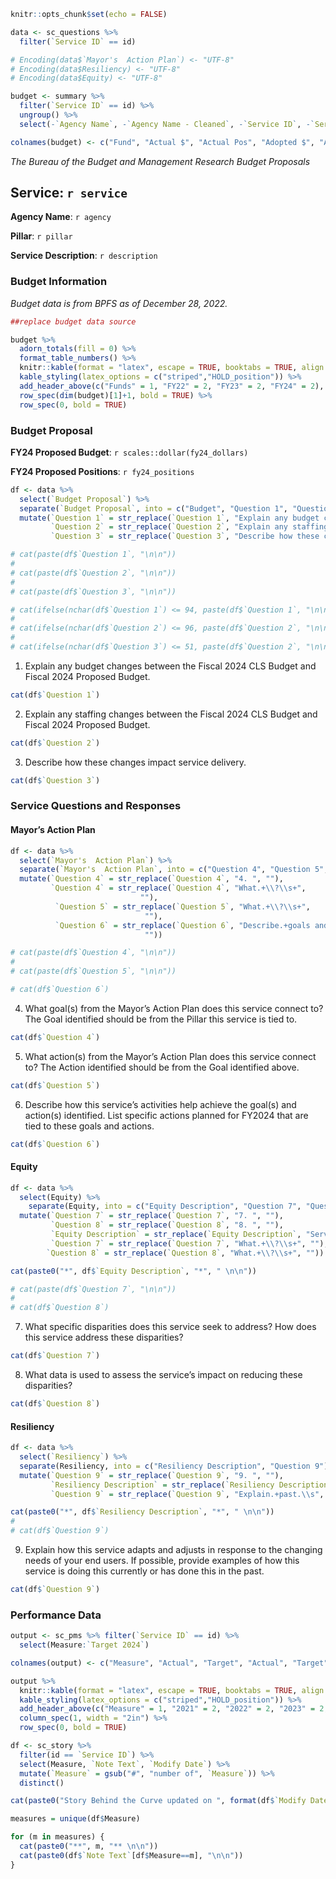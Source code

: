 ```r
knitr::opts_chunk$set(echo = FALSE)

data <- sc_questions %>%
  filter(`Service ID` == id)

# Encoding(data$`Mayor's  Action Plan`) <- "UTF-8"
# Encoding(data$Resiliency) <- "UTF-8"
# Encoding(data$Equity) <- "UTF-8"

budget <- summary %>%
  filter(`Service ID` == id) %>%
  ungroup() %>%
  select(-`Agency Name`, -`Agency Name - Cleaned`, -`Service ID`, -`Service Name`, -`FY24 Dollars - PROP`, -`FY24 Positions - PROP`)

colnames(budget) <- c("Fund", "Actual $", "Actual Pos", "Adopted $", "Adopted Pos", "CLS $", "CLS Pos")

```
*The Bureau of the Budget and Management Research Budget Proposals*

## Service: `r service`

**Agency Name**: `r agency`

**Pillar**: `r pillar`

**Service Description**: `r description`

### Budget Information

*Budget data is from BPFS as of December 28, 2022.*

```r
##replace budget data source

budget %>% 
  adorn_totals(fill = 0) %>%
  format_table_numbers() %>%
  knitr::kable(format = "latex", escape = TRUE, booktabs = TRUE, align = c("l", rep("r", 6))) %>%
  kable_styling(latex_options = c("striped","HOLD_position")) %>%
  add_header_above(c("Funds" = 1, "FY22" = 2, "FY23" = 2, "FY24" = 2), bold = TRUE) %>%
  row_spec(dim(budget)[1]+1, bold = TRUE) %>%
  row_spec(0, bold = TRUE)

```

### Budget Proposal

**FY24 Proposed Budget**: `r scales::dollar(fy24_dollars)`

**FY24 Proposed Positions**: `r fy24_positions `


```r

df <- data %>%
  select(`Budget Proposal`) %>%
  separate(`Budget Proposal`, into = c("Budget", "Question 1", "Question 2", "Question 3"), sep = "\\s+[1-3].\\s") %>%
  mutate(`Question 1` = str_replace(`Question 1`, "Explain any budget changes between the Fiscal 2024 CLS Budget and Fiscal 2024 Proposed Budget.",""),
         `Question 2` = str_replace(`Question 2`, "Explain any staffing changes between the Fiscal 2024 CLS Budget and Fiscal 2024 Proposed Budget.",""),
         `Question 3` = str_replace(`Question 3`, "Describe how these changes impact service delivery.",""))

# cat(paste(df$`Question 1`, "\n\n"))
# 
# cat(paste(df$`Question 2`, "\n\n"))
# 
# cat(paste(df$`Question 3`, "\n\n"))

# cat(ifelse(nchar(df$`Question 1`) <= 94, paste(df$`Question 1`, "\n\n", "No answer provided", "\n\n"), paste(df$`Question 1`, "\n\n")))
# 
# cat(ifelse(nchar(df$`Question 2`) <= 96, paste(df$`Question 2`, "\n\n", "No answer provided", "\n\n"), paste(df$`Question 2`, "\n\n")))
# 
# cat(ifelse(nchar(df$`Question 3`) <= 51, paste(df$`Question 2`, "\n\n", "No answer provided", "\n\n"), paste(df$`Question 3`, "\n\n")))

```

1. Explain any budget changes between the Fiscal 2024 CLS Budget and Fiscal 2024 Proposed Budget.

```r

cat(df$`Question 1`)

```

2. Explain any staffing changes between the Fiscal 2024 CLS Budget and Fiscal 2024 Proposed Budget.

```r

cat(df$`Question 2`)

```

3. Describe how these changes impact service delivery.

```r

cat(df$`Question 3`)

```

### Service Questions and Responses

#### Mayor's Action Plan
```r

df <- data %>%
  select(`Mayor's  Action Plan`) %>%
  separate(`Mayor's  Action Plan`, into = c("Question 4", "Question 5", "Question 6"), sep = "\\s+[4-6].\\s") %>%
  mutate(`Question 4` = str_replace(`Question 4`, "4. ", ""),
         `Question 4` = str_replace(`Question 4`, "What.+\\?\\s+",
                             ""),
          `Question 5` = str_replace(`Question 5`, "What.+\\?\\s+",
                              ""),
          `Question 6` = str_replace(`Question 6`, "Describe.+goals and actions.\\s+",
                              ""))

# cat(paste(df$`Question 4`, "\n\n"))
# 
# cat(paste(df$`Question 5`, "\n\n"))

# cat(df$`Question 6`)

```

4. What goal(s) from the Mayor's Action Plan does this service connect to? The Goal identified should be from the Pillar this service is tied to.

```r

cat(df$`Question 4`)

```

5. What action(s) from the Mayor's Action Plan does this service connect to? The Action identified should be from the Goal identified above.

```r

cat(df$`Question 5`)

```

6. Describe how this service's activities help achieve the goal(s) and action(s) identified. List specific actions planned for FY2024 that are tied to these goals and actions.

```r

cat(df$`Question 6`)

```

#### Equity
```r

df <- data %>%
  select(Equity) %>%
    separate(Equity, into = c("Equity Description", "Question 7", "Question 8"), sep = "\\s+[7-8].\\s") %>%
  mutate(`Question 7` = str_replace(`Question 7`, "7. ", ""),
         `Question 8` = str_replace(`Question 8`, "8. ", ""),
         `Equity Description` = str_replace(`Equity Description`, "Service Delivery & Equity", ""),
         `Question 7` = str_replace(`Question 7`, "What.+\\?\\s+", ""),
        `Question 8` = str_replace(`Question 8`, "What.+\\?\\s+", ""))

cat(paste0("*", df$`Equity Description`, "*", " \n\n"))

# cat(paste(df$`Question 7`, "\n\n"))
# 
# cat(df$`Question 8`)

```

7. What specific disparities does this service seek to address? How does this service address these disparities?

```r

cat(df$`Question 7`)

```

8. What data is used to assess the service's impact on reducing these disparities?

```r

cat(df$`Question 8`)

```

#### Resiliency
```r

df <- data %>%
  select(`Resiliency`) %>%
  separate(Resiliency, into = c("Resiliency Description", "Question 9"), sep = "               ") %>%
  mutate(`Question 9` = str_replace(`Question 9`, "9. ", ""),
         `Resiliency Description` = str_replace(`Resiliency Description`, "Service Delivery & Resiliency", ""),
         `Question 9` = str_replace(`Question 9`, "Explain.+past.\\s", ""))

cat(paste0("*", df$`Resiliency Description`, "*", " \n\n"))
# 
# cat(df$`Question 9`)

```

9. Explain how this service adapts and adjusts in response to the changing needs of your end users. If possible, provide examples of how this service is doing this currently or has done this in the past.

```r

cat(df$`Question 9`)

```


### Performance Data
```r
  
output <- sc_pms %>% filter(`Service ID` == id) %>%
  select(Measure:`Target 2024`)

colnames(output) <- c("Measure", "Actual", "Target", "Actual", "Target", "Actual", "Target", "Target")

output %>%
  knitr::kable(format = "latex", escape = TRUE, booktabs = TRUE, align = c("l", rep("r", 7))) %>%
  kable_styling(latex_options = c("striped","HOLD_position")) %>%
  add_header_above(c("Measure" = 1, "2021" = 2, "2022" = 2, "2023" = 2, "2024" = 1), bold = TRUE) %>%
  column_spec(1, width = "2in") %>%
  row_spec(0, bold = TRUE)

```



```r

df <- sc_story %>%
  filter(id == `Service ID`) %>%
  select(Measure, `Note Text`, `Modify Date`) %>%
  mutate(`Measure` = gsub("#", "number of", `Measure`)) %>%
  distinct()

cat(paste0("Story Behind the Curve updated on ", format(df$`Modify Date`[1], format = "%b %d, %Y"), "\n\n"))

measures = unique(df$Measure)

for (m in measures) {
  cat(paste0("**", m, "** \n\n"))
  cat(paste0(df$`Note Text`[df$Measure==m], "\n\n"))
}

```